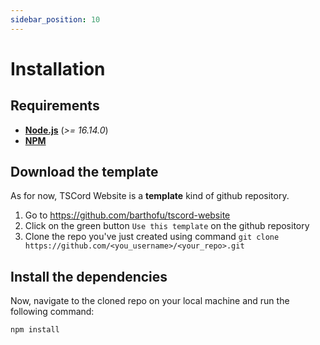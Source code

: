 ```yaml
---
sidebar_position: 10
---
```


# Installation

## Requirements

- **[Node.js](https://nodejs.org/)** (*>= 16.14.0*)
- **[NPM](https://docs.npmjs.com/downloading-and-installing-node-js-and-npm)**

## Download the template

As for now, TSCord Website is a **template** kind of github repository.

1. Go to https://github.com/barthofu/tscord-website
2. Click on the green button `Use this template` on the github repository
3. Clone the repo you've just created using command `git clone https://github.com/<you_username>/<your_repo>.git`

## Install the dependencies

Now, navigate to the cloned repo on your local machine and run the following command:
```bash
npm install
```